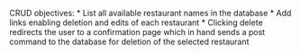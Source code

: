CRUD objectives:
* List all available restaurant names in the database
* Add links enabling deletion and edits of each restaurant
* Clicking delete redirects the user to a confirmation page which in hand sends a post command to the database for deletion of the selected restaurant
